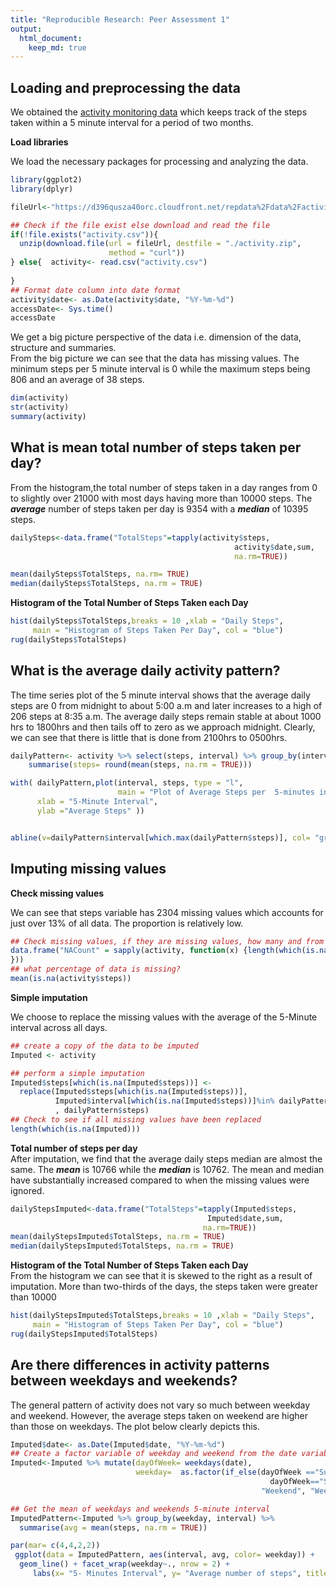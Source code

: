 ```yaml
---
title: "Reproducible Research: Peer Assessment 1"
output: 
  html_document:
    keep_md: true
---
```



## Loading and preprocessing the data

We obtained the [activity monitoring data](https://d396qusza40orc.cloudfront.net/repdata%2Fdata%2Factivity.zip) which keeps track of the steps taken within a 5 minute interval for a period of two months.

**Load libraries**

We load the necessary packages for processing and analyzing the data.
```r
library(ggplot2)
library(dplyr)
```


```r
fileUrl<-"https://d396qusza40orc.cloudfront.net/repdata%2Fdata%2Factivity.zip"

## Check if the file exist else download and read the file
if(!file.exists("activity.csv")){
  unzip(download.file(url = fileUrl, destfile = "./activity.zip",
                      method = "curl"))
} else{  activity<- read.csv("activity.csv")
  
}
## Format date column into date format
activity$date<- as.Date(activity$date, "%Y-%m-%d")
accessDate<- Sys.time()
accessDate

```


We get a big picture perspective of the data i.e. dimension of the data, structure and summaries.  
From the big picture we can see that the data has missing values. The minimum steps per 5 minute interval is 0 while the maximum steps being 806 and an average of 38 steps.

```r
dim(activity)
str(activity)
summary(activity)
```


## What is mean total number of steps taken per day?

From the histogram,the total number of steps taken in a day ranges from 0 to slightly over 21000 with most days having more than 10000 steps. The ***average*** number of steps taken per day is 9354 with a ***median*** of 10395 steps.

```r
dailySteps<-data.frame("TotalSteps"=tapply(activity$steps, 
                                                  activity$date,sum,
                                                  na.rm=TRUE))  

mean(dailySteps$TotalSteps, na.rm= TRUE)
median(dailySteps$TotalSteps, na.rm = TRUE)
```

**Histogram of the Total Number of Steps Taken each Day**

```r
hist(dailySteps$TotalSteps,breaks = 10 ,xlab = "Daily Steps",
     main = "Histogram of Steps Taken Per Day", col = "blue")
rug(dailySteps$TotalSteps)
```


## What is the average daily activity pattern?

The time series plot of the 5 minute interval shows that the average daily steps are 0 from midnight  to about 5:00 a.m   and later increases to a high of 206 steps at 8:35 a.m.  The average daily steps remain stable at about 1000 hrs to 1800hrs  and then tails off to zero as we approach midnight. Clearly, we can see that there is little that is done from 2100hrs to 0500hrs.

```r
dailyPattern<- activity %>% select(steps, interval) %>% group_by(interval)%>%
    summarise(steps= round(mean(steps, na.rm = TRUE)))
```

```r
with( dailyPattern,plot(interval, steps, type = "l",
                        main = "Plot of Average Steps per  5-minutes interval across all days",
      xlab = "5-Minute Interval", 
      ylab ="Average Steps" ))


abline(v=dailyPattern$interval[which.max(dailyPattern$steps)], col= "green") 

```



## Imputing missing values

**Check missing values**  

We can see that steps variable has 2304 missing values which accounts for just over 13% of all data.
The proportion is relatively low.

```r
## Check missing values, if they are missing values, how many and from which variables
data.frame("NACount" = sapply(activity, function(x) {length(which(is.na(x)))
}))
## what percentage of data is missing?
mean(is.na(activity$steps))
```


**Simple imputation** 

We choose to replace the missing values with the average of the 5-Minute interval across all days. 
```r
## create a copy of the data to be imputed
Imputed <- activity

## perform a simple imputation
Imputed$steps[which(is.na(Imputed$steps))] <-
  replace(Imputed$steps[which(is.na(Imputed$steps))],
          Imputed$interval[which(is.na(Imputed$steps))]%in% dailyPattern$interval
          , dailyPattern$steps)
## Check to see if all missing values have been replaced
length(which(is.na(Imputed)))
```

**Total number of steps per day**  
After imputation, we find that the average daily steps median are almost the same.
The ***mean*** is 10766 while the ***median*** is 10762. The mean and median have substantially increased compared to when the missing values were ignored.

```r
dailyStepsImputed<-data.frame("TotalSteps"=tapply(Imputed$steps, 
                                            Imputed$date,sum,
                                           na.rm=TRUE))
mean(dailyStepsImputed$TotalSteps, na.rm = TRUE)  
median(dailyStepsImputed$TotalSteps, na.rm = TRUE) 
```

**Histogram of the Total Number of Steps Taken each Day**  
From the histogram we can see that it is skewed to the right as a result of imputation. More than two-thirds of the days, the steps taken were greater than 10000
```r
hist(dailyStepsImputed$TotalSteps,breaks = 10 ,xlab = "Daily Steps",
     main = "Histogram of Steps Taken Per Day", col = "blue")
rug(dailyStepsImputed$TotalSteps)
```



## Are there differences in activity patterns between weekdays and weekends?

The general pattern of activity does not vary so much between weekday and weekend. However, the average steps taken on weekend are higher than those on weekdays. The plot below clearly depicts this.

```r
Imputed$date<- as.Date(Imputed$date, "%Y-%m-%d")
## Create a factor variable of weekday and weekend from the date variable
Imputed<-Imputed %>% mutate(dayOfWeek= weekdays(date),
                            weekday=  as.factor(if_else(dayOfWeek =="Sunday"|
                                                          dayOfWeek=="Saturday", 
                                                        "Weekend", "Weekday")))

## Get the mean of weekdays and weekends 5-minute interval
ImputedPattern<-Imputed %>% group_by(weekday, interval) %>% 
  summarise(avg = mean(steps, na.rm = TRUE))

```

                                             

```r
par(mar= c(4,4,2,2))
 ggplot(data = ImputedPattern, aes(interval, avg, color= weekday)) +
  geom_line() + facet_wrap(weekday~., nrow = 2) +
     labs(x= "5- Minutes Interval", y= "Average number of steps", title = "Average Number of Steps Taken Daily")

```









